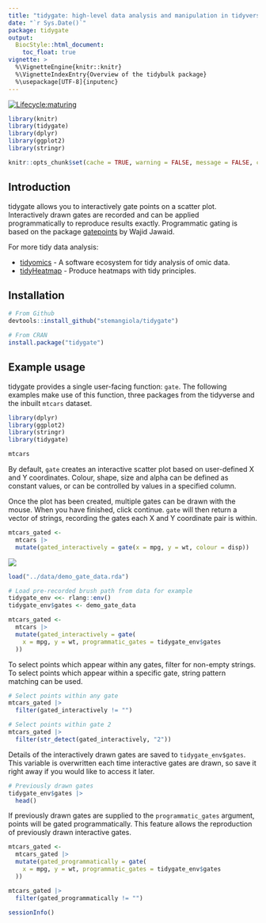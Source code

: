 ```yaml
---
title: "tidygate: high-level data analysis and manipulation in tidyverse style"
date: "`r Sys.Date()`"
package: tidygate
output:
  BiocStyle::html_document:
    toc_float: true
vignette: >
  %\VignetteEngine{knitr::knitr}
  %\VignetteIndexEntry{Overview of the tidybulk package}
  %\usepackage[UTF-8]{inputenc}
---
```


<!-- badges: start -->
  [![Lifecycle:maturing](https://img.shields.io/badge/lifecycle-maturing-blue.svg)](https://lifecycle.r-lib.org/articles/stages.html)
 <!-- badges: end -->

<!---

[![Build Status](https://travis-ci.org/stemangiola/tidygate.svg?branch=master)](https://travis-ci.org/stemangiola/tidygate) [![Coverage Status](https://coveralls.io/repos/github/stemangiola/tidygate/badge.svg?branch=master)](https://coveralls.io/github/stemangiola/tidygate?branch=master)

-->

```r
library(knitr)
library(tidygate)
library(dplyr)
library(ggplot2)
library(stringr)

knitr::opts_chunk$set(cache = TRUE, warning = FALSE, message = FALSE, cache.lazy = FALSE)
```

## Introduction 

tidygate allows you to interactively gate points on a scatter plot. Interactively drawn gates are recorded and can be applied programmatically to reproduce results exactly. Programmatic gating is based on the package [gatepoints](https://github.com/wjawaid/gatepoints) by Wajid Jawaid. 

For more tidy data analysis:

- [tidyomics](https://github.com/tidyomics) - A software ecosystem for tidy analysis of omic data.
- [tidyHeatmap](https://github.com/stemangiola/tidyHeatmap) - Produce heatmaps with tidy principles.

## Installation

```r
# From Github
devtools::install_github("stemangiola/tidygate")

# From CRAN
install.package("tidygate")
```

## Example usage 

tidygate provides a single user-facing function: `gate`. The following examples make use of this function, three packages from the tidyverse and the inbuilt `mtcars` dataset. 

```r
library(dplyr)
library(ggplot2)
library(stringr)
library(tidygate)

mtcars
```

By default, `gate` creates an interactive scatter plot based on user-defined X and Y coordinates. Colour, shape, size and alpha can be defined as constant values, or can be controlled by values in a specified column. 

Once the plot has been created, multiple gates can be drawn with the mouse. When you have finished, click continue. `gate` will then return a vector of strings, recording the gates each X and Y coordinate pair is within.

```r
mtcars_gated <- 
  mtcars |>
  mutate(gated_interactively = gate(x = mpg, y = wt, colour = disp))
```

![](man/figures/demo_gate.gif)

```r
load("../data/demo_gate_data.rda")

# Load pre-recorded brush path from data for example
tidygate_env <<- rlang::env()
tidygate_env$gates <- demo_gate_data

mtcars_gated <- 
  mtcars |>
  mutate(gated_interactively = gate(
    x = mpg, y = wt, programmatic_gates = tidygate_env$gates
  ))
```

To select points which appear within any gates, filter for non-empty strings. To select points which appear within a specific gate, string pattern matching can be used.

```r
# Select points within any gate
mtcars_gated |> 
  filter(gated_interactively != "")

# Select points within gate 2
mtcars_gated |>
  filter(str_detect(gated_interactively, "2"))
```

Details of the interactively drawn gates are saved to `tidygate_env$gates`. This variable is overwritten each time interactive gates are drawn, so save it right away if you would like to access it later.  

```r
# Previously drawn gates
tidygate_env$gates |>
  head()
```

If previously drawn gates are supplied to the `programmatic_gates` argument, points will be gated programmatically. This feature allows the reproduction of previously drawn interactive gates.

```r
mtcars_gated <-
  mtcars_gated |>
  mutate(gated_programmatically = gate(
    x = mpg, y = wt, programmatic_gates = tidygate_env$gates
  ))

mtcars_gated |> 
  filter(gated_programmatically != "")
```

```r
sessionInfo()
```
